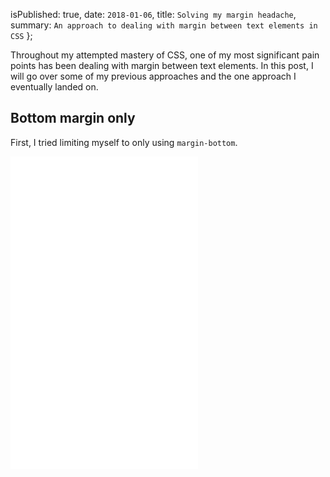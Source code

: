 
  isPublished: true,
  date: `2018-01-06`,
  title: `Solving my margin headache`,
  summary: `An approach to dealing with margin between text elements in CSS`
};


Throughout my attempted mastery of CSS, one of my most significant pain points has been dealing with margin between text elements. In this post, I will go over some of my previous approaches and the one approach I eventually landed on.

## Bottom margin only

First, I tried limiting myself to only using `margin-bottom`.

<iframe
  height="500"
  scrolling="no"
  src="//codepen.io/taylorbryant/embed/ppdOZN/?height=500&default-tab=js,result&embed-version=3&editable=true"
  frameBorder="no"
  allowtransparency="true"
  allowFullScreen={true}
  className="w-full mb-4 outline-none"
/>

While this doesn't look awful, it introduces a couple of issues:

- The last paragraph in a section has an additional bottom margin.
- If you're like me and prefer more space between the last paragraph of a section and the next heading, you're out of luck.

## :first-child & :last-child selectors

Second, I tried modifying my code to account for any edge cases using `:first-child` and `:last-child` selectors.

<iframe
  height="500"
  scrolling="no"
  src="//codepen.io/taylorbryant/embed/YYEeMW/?height=500&default-tab=js,result&embed-version=3&editable=true"
  frameBorder="no"
  allowtransparency="true"
  allowFullScreen={true}
  className="w-full mb-4 outline-none"
/>

This solves the issues introduced with the last approach. However, I can't help but get code smells, because:

1. `margin-top` is declared twice on heading elements
2. `margin-bottom` is declared twice on the paragraph element

## :not(:first-child) & :not(:last-child) selectors

By combining the `:not` selector with `:first-child` and `:last-child`, I was able to get rid of the excess code and land on my best approach yet.

<iframe
  height="500"
  scrolling="no"
  src="//codepen.io/taylorbryant/embed/dJZqjg/?height=500&default-tab=js,result&embed-version=3&editable=true"
  frameBorder="no"
  allowtransparency="true"
  allowFullScreen={true}
  className="w-full mb-4 outline-none"
/>

## Takeaway

If you ever find yourself writing more CSS just to undo previous rules, it’s probably worth giving `:not` a shot. After my _margin epiphany_, I see myself applying this same concept to other aspects of my CSS every day.
